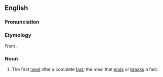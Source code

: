 ==English==

===Pronunciation===
{{rfp|lang=en}}

===Etymology===
From {{prefix|proto||sort=brosis|lang=en}} {{etyl|grc|en}} {{term|βρῶσις||eating|lang=grc}}.

===Noun===
{{en-noun|!}}

# The first [[meal]] after a complete [[fast]]; the meal that [[end]]s or [[break]]s a fast.